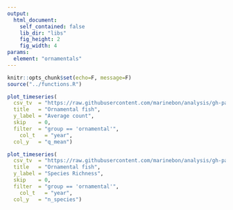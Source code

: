```yaml
---
output:
  html_document:
    self_contained: false
    lib_dir: "libs"
    fig_height: 2
    fig_width: 4
params:
  element: "ornamentals"
---
```


```r
knitr::opts_chunk$set(echo=F, message=F)
source("../functions.R")
```


```r
plot_timeseries(
  csv_tv  = "https://raw.githubusercontent.com/marinebon/analysis/gh-pages/data/rvc_grp_years.csv",
  title   = "Ornamental fish",
  y_label = "Average count",
  skip    = 0,
  filter  = "group == 'ornamental'",
	col_t   = "year",
  col_y   = "q_mean")
```


```r
plot_timeseries(
  csv_tv  = "https://raw.githubusercontent.com/marinebon/analysis/gh-pages/data/rvc_grp_years.csv",
  title   = "Ornamental fish",
  y_label = "Species Richness",
  skip    = 0,
  filter  = "group == 'ornamental'",
	col_t   = "year",
  col_y   = "n_species")
```

